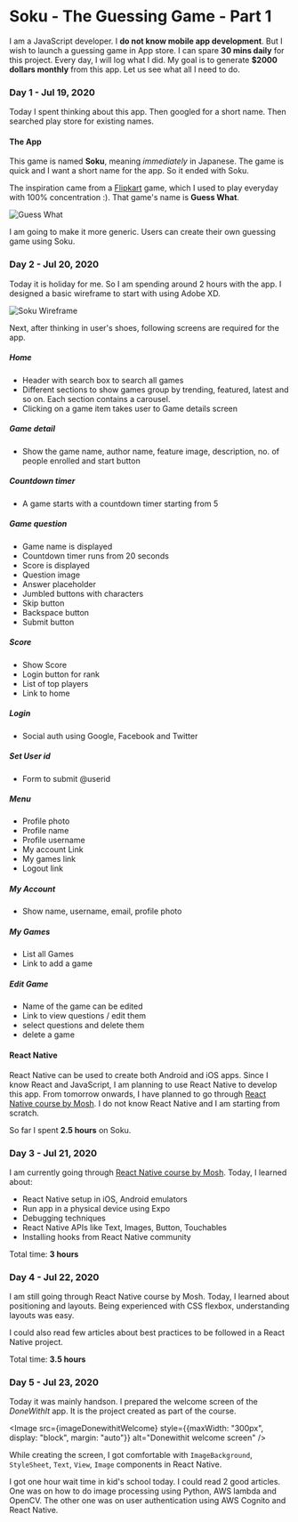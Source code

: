 

<Layout>
<SEO title="Soku - The Guessing Game - Part 1" />
<JSLayout>

# Soku - The Guessing Game - Part 1

I am a JavaScript developer. I **do not know mobile app development**. But I wish to launch a guessing game in App store. I can spare **30 mins daily** for this project. Every day, I will log what I did. My goal is to generate **$2000 dollars monthly** from this app. Let us see what all I need to do.

### Day 1 - Jul 19, 2020

Today I spent thinking about this app. Then googled for a short name. Then searched play store for existing names.

#### The App

This game is named **Soku**, meaning _immediately_ in Japanese. The game is quick and I want a short name for the app. So it ended with Soku.

The inspiration came from a <a href="https://flipkart.com" rel="nofollow" target="_blank">Flipkart</a> game, which I used to play everyday with 100% concentration :). That game's name is **Guess What**.

<div style={{textAlign: "center"}}>
<Image src={imageGuessWhat} style={{maxWidth: "300px"}} alt="Guess What"/>
</div>

I am going to make it more generic. Users can create their own guessing game using Soku.

### Day 2 - Jul 20, 2020

Today it is holiday for me. So I am spending around 2 hours with the app. I designed a basic wireframe to start with using Adobe XD.

<Image src={imageSokuWireframe} alt="Soku Wireframe" />

Next, after thinking in user's shoes, following screens are required for the app.

##### Home

- Header with search box to search all games
- Different sections to show games group by trending, featured, latest and so on. Each section contains a carousel.
- Clicking on a game item takes user to Game details screen

##### Game detail

- Show the game name, author name, feature image, description, no. of people enrolled and start button

##### Countdown timer

- A game starts with a countdown timer starting from 5

##### Game question

- Game name is displayed
- Countdown timer runs from 20 seconds
- Score is displayed
- Question image
- Answer placeholder
- Jumbled buttons with characters
- Skip button
- Backspace button
- Submit button

##### Score
- Show Score
- Login button for rank
- List of top players
- Link to home

##### Login
- Social auth using Google, Facebook and Twitter

##### Set User id
- Form to submit @userid

##### Menu
- Profile photo
- Profile name
- Profile username
- My account Link
- My games link
- Logout link

##### My Account
- Show name, username, email, profile photo

##### My Games
- List all Games
- Link to add a game

##### Edit Game
- Name of the game can be edited
- Link to view questions / edit them
- select questions and delete them
- delete a game

#### React Native

React Native can be used to create both Android and iOS apps. Since I know React and JavaScript, I am planning to use React Native to develop this app. From tomorrow onwards, I have planned to go through [React Native course by Mosh](https://codewithmosh.com/p/the-ultimate-react-native-course). I do not know React Native and I am starting from scratch.

So far I spent **2.5 hours** on Soku.

### Day 3 - Jul 21, 2020

I am currently going through [React Native course by Mosh](https://codewithmosh.com/p/the-ultimate-react-native-course). Today, I learned about:

- React Native setup in iOS, Android emulators
- Run app in a physical device using Expo
- Debugging techniques
- React Native APIs like Text, Images, Button, Touchables
- Installing hooks from React Native community

Total time: **3 hours**

### Day 4 - Jul 22, 2020

I am still going through React Native course by Mosh. Today, I learned about positioning and layouts. Being experienced with CSS flexbox, understanding layouts was easy.

I could also read few articles about best practices to be followed in a React Native project.

Total time: **3.5 hours**

### Day 5 - Jul 23, 2020

Today it was mainly handson. I prepared the welcome screen of the _DoneWithIt_ app. It is the project created as part of the course.

<Image src={imageDonewithitWelcome} style={{maxWidth: "300px", display: "block", margin: "auto"}} alt="Donewithit welcome screen" />

While creating the screen, I got comfortable with `ImageBackground`, `StyleSheet`, `Text`, `View`, `Image` components in React Native.

I got one hour wait time in kid's school today. I could read 2 good articles. One was on how to do image processing using Python, AWS lambda and OpenCV. The other one was on user authentication using AWS Cognito and React Native.

</JSLayout>
</Layout>
